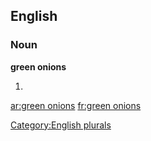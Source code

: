 
==English==

===Noun===
'''green onions'''

# {{plural of|green onion}}

[[Category:English plurals]]

[[ar:green onions]]
[[fr:green onions]]
